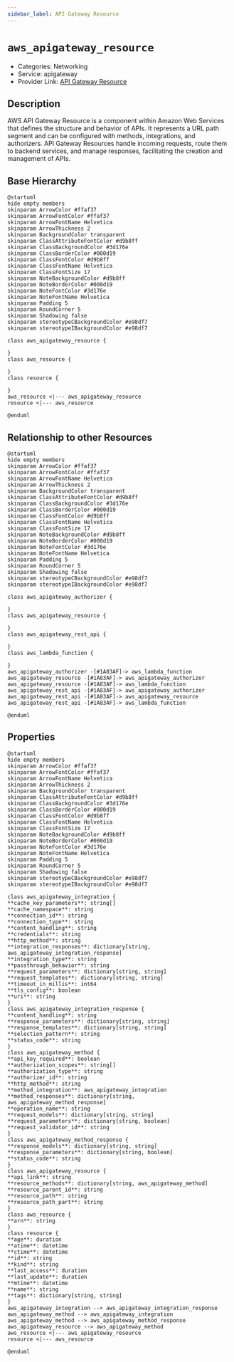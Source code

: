 ```yaml
---
sidebar_label: API Gateway Resource
---
```


# `aws_apigateway_resource`

- Categories: Networking
- Service: apigateway
- Provider Link: [API Gateway Resource](https://docs.aws.amazon.com/apigateway/latest/developerguide/api-gateway-basic-concept.html)

## Description

AWS API Gateway Resource is a component within Amazon Web Services that defines the structure and behavior of APIs. It represents a URL path segment and can be configured with methods, integrations, and authorizers. API Gateway Resources handle incoming requests, route them to backend services, and manage responses, facilitating the creation and management of APIs.

## Base Hierarchy

<ZoomPanPinch>

```kroki imgType="plantuml" imgAlt="Hierarchy of API Gateway Resource"
@startuml
hide empty members
skinparam ArrowColor #ffaf37
skinparam ArrowFontColor #ffaf37
skinparam ArrowFontName Helvetica
skinparam ArrowThickness 2
skinparam BackgroundColor transparent
skinparam ClassAttributeFontColor #d9b8ff
skinparam ClassBackgroundColor #3d176e
skinparam ClassBorderColor #000d19
skinparam ClassFontColor #d9b8ff
skinparam ClassFontName Helvetica
skinparam ClassFontSize 17
skinparam NoteBackgroundColor #d9b8ff
skinparam NoteBorderColor #000d19
skinparam NoteFontColor #3d176e
skinparam NoteFontName Helvetica
skinparam Padding 5
skinparam RoundCorner 5
skinparam Shadowing false
skinparam stereotypeCBackgroundColor #e98df7
skinparam stereotypeIBackgroundColor #e98df7

class aws_apigateway_resource {

}
class aws_resource {

}
class resource {

}
aws_resource <|--- aws_apigateway_resource
resource <|--- aws_resource

@enduml
```

</ZoomPanPinch>

## Relationship to other Resources

<ZoomPanPinch>

```kroki imgType="plantuml" imgAlt="Diagram of API Gateway Resource resource relationships"
@startuml
hide empty members
skinparam ArrowColor #ffaf37
skinparam ArrowFontColor #ffaf37
skinparam ArrowFontName Helvetica
skinparam ArrowThickness 2
skinparam BackgroundColor transparent
skinparam ClassAttributeFontColor #d9b8ff
skinparam ClassBackgroundColor #3d176e
skinparam ClassBorderColor #000d19
skinparam ClassFontColor #d9b8ff
skinparam ClassFontName Helvetica
skinparam ClassFontSize 17
skinparam NoteBackgroundColor #d9b8ff
skinparam NoteBorderColor #000d19
skinparam NoteFontColor #3d176e
skinparam NoteFontName Helvetica
skinparam Padding 5
skinparam RoundCorner 5
skinparam Shadowing false
skinparam stereotypeCBackgroundColor #e98df7
skinparam stereotypeIBackgroundColor #e98df7

class aws_apigateway_authorizer {

}
class aws_apigateway_resource {

}
class aws_apigateway_rest_api {

}
class aws_lambda_function {

}
aws_apigateway_authorizer -[#1A83AF]-> aws_lambda_function
aws_apigateway_resource -[#1A83AF]-> aws_apigateway_authorizer
aws_apigateway_resource -[#1A83AF]-> aws_lambda_function
aws_apigateway_rest_api -[#1A83AF]-> aws_apigateway_authorizer
aws_apigateway_rest_api -[#1A83AF]-> aws_apigateway_resource
aws_apigateway_rest_api -[#1A83AF]-> aws_lambda_function

@enduml
```

</ZoomPanPinch>

## Properties

<ZoomPanPinch>

```kroki imgType="plantuml" imgAlt="Diagram of API Gateway Resource data model"
@startuml
hide empty members
skinparam ArrowColor #ffaf37
skinparam ArrowFontColor #ffaf37
skinparam ArrowFontName Helvetica
skinparam ArrowThickness 2
skinparam BackgroundColor transparent
skinparam ClassAttributeFontColor #d9b8ff
skinparam ClassBackgroundColor #3d176e
skinparam ClassBorderColor #000d19
skinparam ClassFontColor #d9b8ff
skinparam ClassFontName Helvetica
skinparam ClassFontSize 17
skinparam NoteBackgroundColor #d9b8ff
skinparam NoteBorderColor #000d19
skinparam NoteFontColor #3d176e
skinparam NoteFontName Helvetica
skinparam Padding 5
skinparam RoundCorner 5
skinparam Shadowing false
skinparam stereotypeCBackgroundColor #e98df7
skinparam stereotypeIBackgroundColor #e98df7

class aws_apigateway_integration {
**cache_key_parameters**: string[]
**cache_namespace**: string
**connection_id**: string
**connection_type**: string
**content_handling**: string
**credentials**: string
**http_method**: string
**integration_responses**: dictionary[string, aws_apigateway_integration_response]
**integration_type**: string
**passthrough_behavior**: string
**request_parameters**: dictionary[string, string]
**request_templates**: dictionary[string, string]
**timeout_in_millis**: int64
**tls_config**: boolean
**uri**: string
}
class aws_apigateway_integration_response {
**content_handling**: string
**response_parameters**: dictionary[string, string]
**response_templates**: dictionary[string, string]
**selection_pattern**: string
**status_code**: string
}
class aws_apigateway_method {
**api_key_required**: boolean
**authorization_scopes**: string[]
**authorization_type**: string
**authorizer_id**: string
**http_method**: string
**method_integration**: aws_apigateway_integration
**method_responses**: dictionary[string, aws_apigateway_method_response]
**operation_name**: string
**request_models**: dictionary[string, string]
**request_parameters**: dictionary[string, boolean]
**request_validator_id**: string
}
class aws_apigateway_method_response {
**response_models**: dictionary[string, string]
**response_parameters**: dictionary[string, boolean]
**status_code**: string
}
class aws_apigateway_resource {
**api_link**: string
**resource_methods**: dictionary[string, aws_apigateway_method]
**resource_parent_id**: string
**resource_path**: string
**resource_path_part**: string
}
class aws_resource {
**arn**: string
}
class resource {
**age**: duration
**atime**: datetime
**ctime**: datetime
**id**: string
**kind**: string
**last_access**: duration
**last_update**: duration
**mtime**: datetime
**name**: string
**tags**: dictionary[string, string]
}
aws_apigateway_integration --> aws_apigateway_integration_response
aws_apigateway_method --> aws_apigateway_integration
aws_apigateway_method --> aws_apigateway_method_response
aws_apigateway_resource --> aws_apigateway_method
aws_resource <|--- aws_apigateway_resource
resource <|--- aws_resource

@enduml
```

</ZoomPanPinch>
